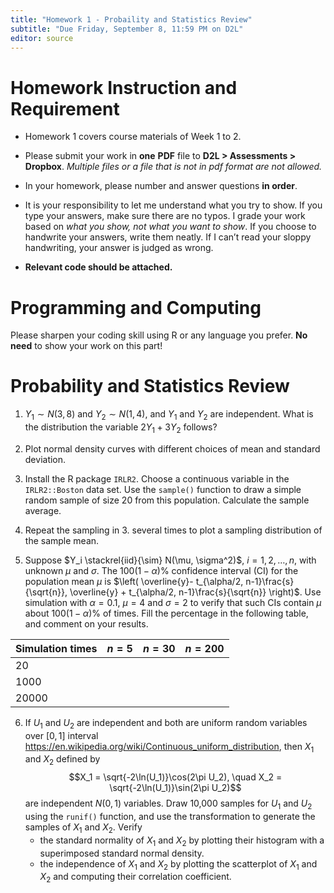 ```yaml
---
title: "Homework 1 - Probaility and Statistics Review"
subtitle: "Due Friday, September 8, 11:59 PM on D2L"
editor: source
---
```


# Homework Instruction and Requirement
- Homework 1 covers course materials of Week 1 to 2.

- Please submit your work in **one** **PDF** file to **D2L > Assessments > Dropbox**. *Multiple files or a file that is not in pdf format are not allowed.*

- In your homework, please number and answer questions **in order**. 

- It is your responsibility to let me understand what you try to show. If you type your answers, make sure there are no typos. I grade your work based on *what you show, not what you want to show*. If you choose to handwrite your answers, write them neatly. If I can’t read your sloppy handwriting, your answer is judged as wrong.

- **Relevant code should be attached.**


# Programming and Computing

Please sharpen your coding skill using R or any language you prefer. **No need** to show your work on this part!


# Probability and Statistics Review

<!-- We will use some facts or properties discussed in MATH 4700 and 4710. Here we don't learn why (which should be taught in MATH 4700 and 4710), but just know what they are, and apply them for regression analysis. -->


<!-- 1. Use the linearity of expected value $E(X+Y) = E(X) + E(Y)$ and $E(aX) = aE(X)$ where $X$ and $Y$ are random variables and $a$ is a constant to show that for a random variable $Y$, $$\mathrm{Var}(Y) = E(Y^2) - [E(Y)]^2$$ -->

1. $Y_1 \sim N(3, 8)$ and $Y_2 \sim N(1, 4)$, and $Y_1$ and $Y_2$ are independent. What is the distribution the variable $2Y_1 + 3Y_2$ follows?

<!-- 3. Suppose $Y_i \stackrel{iid}{\sim} N(\mu, \sigma^2)$, $i = 1, 2, \dots, n$. Show that $\overline{Y} \sim N\left(\mu,\frac{\sigma^2}{n} \right)$, where $\overline{Y} = \frac{1}{n}\sum_{i=1}^n Y_i$. -->

<!-- 4. Let the sample variance be $S^2 = \frac{\sum_{i=1}^n(Y_i - \overline{Y})^2}{n-1}$. The two facts are -->
<!--     i. $\frac{(n-1)S^2}{\sigma^2} \sim \chi^2_{n-1}$ -->
<!--     ii. $\frac{\overline{Y} - \mu}{\sigma/\sqrt{n}}$ and $\frac{(n-1)S^2}{\sigma^2}$ are independent.   -->
<!--     Use i. and ii. and the fact that *If $Z \sim N(0, 1)$, $V \sim \chi^2_v$ and $Z$ and $V$ are independent, then $\frac{Z}{\sqrt{V/v}} \sim t_{v}$* to show that $$\frac{\overline{Y} - \mu}{S/\sqrt{n}} \sim t_{n-1}$$ -->

2. Plot normal density curves with different choices of mean and standard deviation.

3. Install the R package `IRLR2`. Choose a continuous variable in the `IRLR2::Boston` data set. Use the `sample()` function to draw a simple random sample of size 20 from this population. Calculate the sample average.

4. Repeat the sampling in 3. several times to plot a sampling distribution of the sample mean.

5. Suppose $Y_i \stackrel{iid}{\sim} N(\mu, \sigma^2)$, $i = 1, 2, \dots, n$, with unknown $\mu$ and $\sigma$. The $100(1-\alpha)\%$ confidence interval (CI) for the population mean $\mu$ is $\left( \overline{y}- t_{\alpha/2, n-1}\frac{s}{\sqrt{n}}, \overline{y} + t_{\alpha/2, n-1}\frac{s}{\sqrt{n}} \right)$. Use simulation with $\alpha = 0.1$, $\mu = 4$ and $\sigma = 2$ to verify that such CIs contain $\mu$ about $100(1-\alpha)\%$ of times. Fill the percentage in the following table, and comment on your results.

|Simulation times   | $n=5$        |  $n=30$     | $n=200$
|------------------ | -------------|-------------|-----------
|$20$               | 
|$1000$             | 
|$20000$            |


6. If $U_1$ and $U_2$ are independent and both are uniform random variables over $[0, 1]$ interval <https://en.wikipedia.org/wiki/Continuous_uniform_distribution>, then $X_1$ and $X_2$ defined by $$X_1 = \sqrt{-2\ln(U_1)}\cos(2\pi U_2), \quad X_2 = \sqrt{-2\ln(U_1)}\sin(2\pi U_2)$$ are independent $N(0, 1)$ variables. Draw 10,000 samples for $U_1$ and $U_2$ using the `runif()` function, and use the transformation to generate the samples of $X_1$ and $X_2$. Verify 
    - the standard normality of $X_1$ and $X_2$ by plotting their histogram with a superimposed standard normal density.
    - the independence of $X_1$ and $X_2$ by plotting the scatterplot of $X_1$ and $X_2$ and computing their correlation coefficient.

<!-- 7. **(MSSC)** Suppose $Y_i \stackrel{iid}{\sim} N(\mu, \sigma^2)$, $i = 1, 2, \dots, n$. Show that $\overline{Y} \sim N\left(\mu,\frac{\sigma^2}{n} \right)$, where $\overline{Y} = \frac{1}{n}\sum_{i=1}^n Y_i$. -->